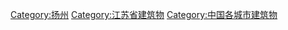 {{commonscat|Architecture of Yangzhou}}
[[Category:扬州|Category:扬州]]
[[Category:江苏省建筑物|Category:江苏省建筑物]]
[[Category:中国各城市建筑物|Category:中国各城市建筑物]]